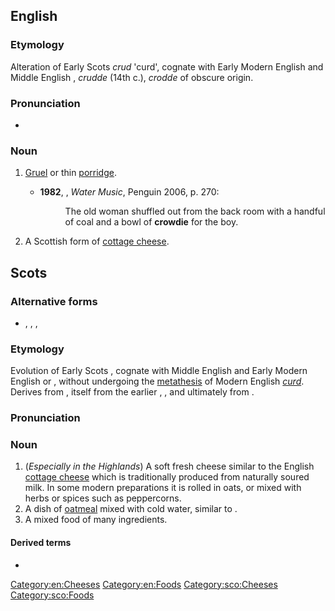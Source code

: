 ==English==
{{wikipedia}}

===Etymology===
Alteration of Early Scots ''crud'' 'curd', cognate with Early Modern English and Middle English {{inh|en|enm|crud}}, ''crudde'' (14th c.), ''crodde'' of obscure origin.

===Pronunciation===
* {{a|UK}} {{IPA|en|/ˈkɹaʊdi/}}

===Noun===
{{en-noun|~}}

# {{lb|en|Scotland|now|_|historical}} [[gruel|Gruel]] or thin [[porridge]].
#* '''1982''', {{w|TC Boyle}}, ''Water Music'', Penguin 2006, p. 270:
#*: The old woman shuffled out from the back room with a handful of coal and a bowl of '''crowdie''' for the boy.
# A Scottish form of [[cottage cheese]].

==Scots==

===Alternative forms===
* {{l|sco|croodie}}, {{l|sco|croudie}}, {{l|sco|croudy}}, {{l|sco|crowdy}}

===Etymology===
Evolution of Early Scots {{m|sco|crud}}, cognate with Middle English and Early Modern English {{m|enm|crud}} or {{m|enm|crudde|t=coagulated milk; curd; any coagulated or thickened substance; dregs}}, without undergoing the [[metathesis]] of Modern English ''[[curd]]''. Derives from {{der|sco|ang|crūdan|t=to press}}, itself from the earlier {{inh|ang|gem-pro|*krūdaną}}, {{m|gem-pro|*kreudaną}}, and ultimately from {{der|gem-pro|ine-pro|*grewt-|t=to push; press}}.

===Pronunciation===
{{IPA|sco|/krʌudi/}}

===Noun===
{{sco-noun|-}}

# (''Especially in the Highlands'') A soft fresh cheese similar to the English [[cottage cheese]] which is traditionally produced from naturally soured milk. In some modern preparations it is rolled in oats, or mixed with herbs or spices such as peppercorns.
# A dish of [[oatmeal]] mixed with cold water, similar to {{l|sco|brose}}.
# A mixed food of many ingredients.

====Derived terms====
* {{l|sco|crowdie-mowdie}}

[[Category:en:Cheeses]]
[[Category:en:Foods]]
[[Category:sco:Cheeses]]
[[Category:sco:Foods]]